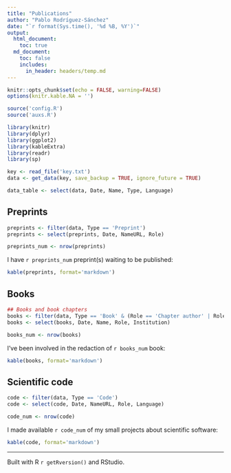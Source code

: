 ```yaml
---
title: "Publications"
author: "Pablo Rodríguez-Sánchez"
date: "`r format(Sys.time(), '%d %B, %Y')`"
output:
  html_document:
    toc: true
  md_document:
    toc: false
    includes:
      in_header: headers/temp.md
---
```


```r
knitr::opts_chunk$set(echo = FALSE, warning=FALSE)
options(knitr.kable.NA = '')
```

```r
source('config.R')
source('auxs.R')

library(knitr)
library(dplyr)
library(ggplot2)
library(kableExtra)
library(readr)
library(sp)
```


```r
key <- read_file('key.txt')
data <- get_data(key, save_backup = TRUE, ignore_future = TRUE)
```

```r
data_table <- select(data, Date, Name, Type, Language)
```
## Preprints
```r
preprints <- filter(data, Type == 'Preprint')
preprints <- select(preprints, Date, NameURL, Role)

preprints_num <- nrow(preprints)
```

I have `r preprints_num` preprint(s) waiting to be published:

```r
kable(preprints, format='markdown')
```

## Books

```r
## Books and book chapters
books <- filter(data, Type == 'Book' & (Role == 'Chapter author' | Role == 'Author'))
books <- select(books, Date, Name, Role, Institution)

books_num <- nrow(books)
```

I've been involved in the redaction of `r books_num` book:

```r
kable(books, format='markdown')
```

## Scientific code
```r
code <- filter(data, Type == 'Code')
code <- select(code, Date, NameURL, Role, Language)

code_num <- nrow(code)
```

I made available `r code_num` of my small projects about scientific software:

```r
kable(code, format='markdown')
```

***

Built with R `r getRversion()` and RStudio.
